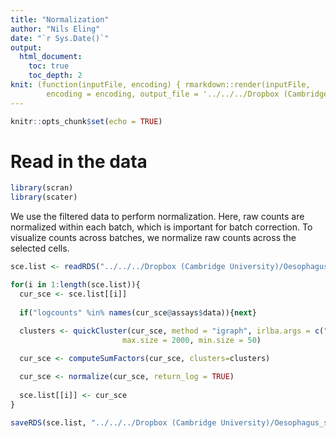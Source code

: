 ```yaml
---
title: "Normalization"
author: "Nils Eling"
date: "`r Sys.Date()`"
output: 
  html_document:
    toc: true
    toc_depth: 2
knit: (function(inputFile, encoding) { rmarkdown::render(inputFile, 
        encoding = encoding, output_file = '../../../Dropbox (Cambridge University)/Oesophagus_single_cell/Results/Reports/Normalization.html') })
---
```


```r
knitr::opts_chunk$set(echo = TRUE)
```

# Read in the data

```r
library(scran)
library(scater)
```

We use the filtered data to perform normalization.
Here, raw counts are normalized within each batch, which is important for batch correction. 
To visualize counts across batches, we normalize raw counts across the selected cells.

```r
sce.list <- readRDS("../../../Dropbox (Cambridge University)/Oesophagus_single_cell/All_sce.rds")

for(i in 1:length(sce.list)){
  cur_sce <- sce.list[[i]]
  
  if("logcounts" %in% names(cur_sce@assays$data)){next}
  
  clusters <- quickCluster(cur_sce, method = "igraph", irlba.args = c("work" = 100), 
                         max.size = 2000, min.size = 50)

  cur_sce <- computeSumFactors(cur_sce, clusters=clusters)

  cur_sce <- normalize(cur_sce, return_log = TRUE)
  
  sce.list[[i]] <- cur_sce
}

saveRDS(sce.list, "../../../Dropbox (Cambridge University)/Oesophagus_single_cell/All_sce.rds")
```

